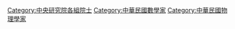 [[Category:中央研究院各組院士|Category:中央研究院各組院士]]
[[Category:中華民國數學家|Category:中華民國數學家]]
[[Category:中華民國物理學家|Category:中華民國物理學家]]